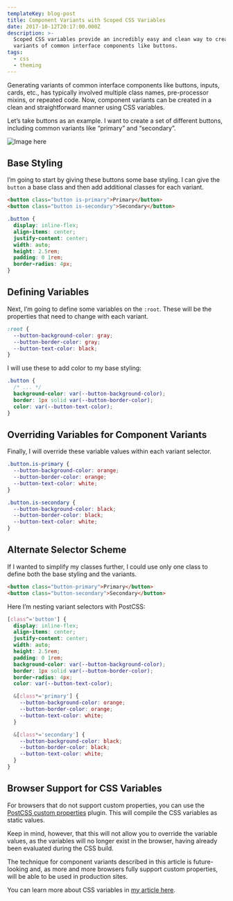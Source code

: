 ```yaml
---
templateKey: blog-post
title: Component Variants with Scoped CSS Variables
date: 2017-10-12T20:17:00.000Z
description: >-
  Scoped CSS variables provide an incredibly easy and clean way to create
  variants of common interface components like buttons.
tags:
  - css
  - theming
---
```

Generating variants of common interface components like buttons, inputs, cards, etc., has typically involved multiple class names, pre-processor mixins, or repeated code. Now, component variants can be created in a clean and straightforward manner using CSS variables.

Let’s take buttons as an example. I want to create a set of different buttons, including common variants like “primary” and “secondary”.

![Image here](https://placehold.co/1600x800)

## Base Styling

I’m going to start by giving these buttons some base styling. I can give the `button` a base class and then add additional classes for each variant.

```html
<button class="button is-primary">Primary</button>
<button class="button is-secondary">Secondary</button>
```

```css
.button {
  display: inline-flex;
  align-items: center;
  justify-content: center;
  width: auto;
  height: 2.5rem;
  padding: 0 1rem;
  border-radius: 4px;
}
```

## Defining Variables

Next, I’m going to define some variables on the `:root`. These will be the properties that need to change with each variant.

```css
:root {
  --button-background-color: gray;
  --button-border-color: gray;
  --button-text-color: black;
}
```

I will use these to add color to my base styling:

```css
.button {
  /* ... */
  background-color: var(--button-background-color);
  border: 1px solid var(--button-border-color);
  color: var(--button-text-color);
}
```

## Overriding Variables for Component Variants

Finally, I will override these variable values within each variant selector.

```css
.button.is-primary {
  --button-background-color: orange;
  --button-border-color: orange;
  --button-text-color: white;
}

.button.is-secondary {
  --button-background-color: black;
  --button-border-color: black;
  --button-text-color: white;
}
```

## Alternate Selector Scheme

If I wanted to simplify my classes further, I could use only one class to define both the base styling and the variants.

```html
<button class="button-primary">Primary</button>
<button class="button-secondary">Secondary</button>
```

Here I’m nesting variant selectors with PostCSS:

```css
[class^='button'] {
  display: inline-flex;
  align-items: center;
  justify-content: center;
  width: auto;
  height: 2.5rem;
  padding: 0 1rem;
  background-color: var(--button-background-color);
  border: 1px solid var(--button-border-color);
  border-radius: 4px;
  color: var(--button-text-color);

  &[class*='primary'] {
    --button-background-color: orange;
    --button-border-color: orange;
    --button-text-color: white;
  }

  &[class*='secondary'] {
    --button-background-color: black;
    --button-border-color: black;
    --button-text-color: white;
  }
}
```

## Browser Support for CSS Variables

For browsers that do not support custom properties, you can use the [PostCSS custom properties](https://github.com/postcss/postcss-custom-properties) plugin. This will compile the CSS variables as static values.

Keep in mind, however, that this will not allow you to override the variable values, as the variables will no longer exist in the browser, having already been evaluated during the CSS build.

The technique for component variants described in this article is future-looking and, as more and more browsers fully support custom properties, will be able to be used in production sites.

You can learn more about CSS variables in [my article here](/blog/unlocking-the-benefits-of-css-custom-properties).